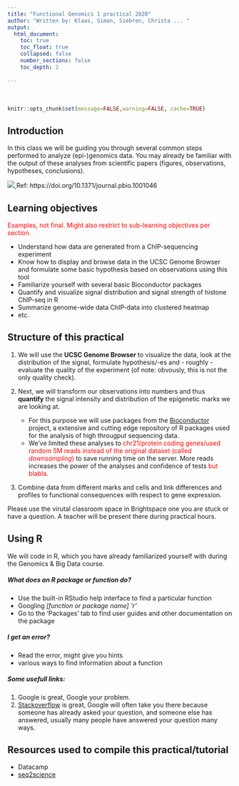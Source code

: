 ```yaml
---
title: "Functional Genomics 1 practical 2020"
author: "Written by: Klaas, Simon, Siebren, Christa ... "
output: 
  html_document:
    toc: true
    toc_float: true
    collapsed: false
    number_sections: false
    toc_depth: 2
    
---
```


<div class="row" style="padding-top: 20px;">

```r
knitr::opts_chunk$set(message=FALSE,warning=FALSE, cache=TRUE)
```

## Introduction
<div class="col-sm-6">

In this class we will be guiding you through several common steps performed to analyze (epi-)genomics data. You may already be familiar with the output of these analyses from scientific papers (figures, observations, hypotheses, conclusions).  

</div>
<div class="col-sm-6">

<a href = "https://journals.plos.org/plosbiology/article?id=10.1371/journal.pbio.1001046">
![](images/plosbiol_2011_ENCODE_userguid_fig1a.png)
</a>
Ref: https://doi.org/10.1371/journal.pbio.1001046   
</div>


## Learning objectives    
<span style="color: red;">Examples, not final. Might also restrict to sub-learning objectives per section.</span>  

* Understand how data are generated from a ChIP-sequencing experiment  
* Know how to display and browse data in the UCSC Genome Browser and formulate some basic hypothesis based on observations using this tool  
* Familiarize yourself with several basic Bioconductor packages  
* Quantify and visualize signal distribution and signal strength of histone ChIP-seq in R   
* Summarize genome-wide data ChIP-data into clustered heatmap  
* etc.  

## Structure of this practical  
1. We will use the **UCSC Genome Browser** to visualize the data, look at the distribution of the signal, formulate hypothesis/-es and - roughly - evaluate the quality of the experiment (of note: obvously, this is not the only quality check).  

2. Next, we will transform our observations into numbers and thus **quantify** the signal intensity and distribution of the epigenetic marks we are looking at.  
    * For this purpose we will use packages from the [Bioconductor](http://bioconductor.org/) project, a extensive and cutting edge repository of R packages used for the analysis of high througput sequencing data.  
    * We've limited these analyses to <span style="color: red;">chr21/protein coding genes/used random 5M reads instead of the original dataset (called *downsampling*)</span> to save running time on the server. More reads increases the power of the analyses and confidence of tests <span style="color: red;">but blabla</span>.  

3. Combine data from different marks and cells and link differences and profiles to functional consequences with respect to gene expression. 

Please use the virutal classroom space in Brightspace one you are stuck or have a question. A teacher will be present there during practical hours.   


## Using R  
We will code in R, which you have already familiarized yourself with during the Genomics & Big Data course. 

##### What does an R package or function do?  
- Use the built-in RStudio help interface to find a particular function  
- Googling *[function or package name] 'r'*  
- Go to the 'Packages' tab to find user guides and other documentation on the package    


##### I get an error?  
- Read the error, might give you hints 
- various ways to find information about a function

##### Some usefull links:   
1. Google is great, Google your problem.  
2. [Stackoverflow](https://stackoverflow.com) is great, Google will often take you there because someone has already asked your question, and someone else has answered, usually many people have answered your question many ways.  

## Resources used to compile this practical/tutorial  
- Datacamp  
- [seq2science](https://vanheeringen-lab.github.io/seq2science/index.html)


